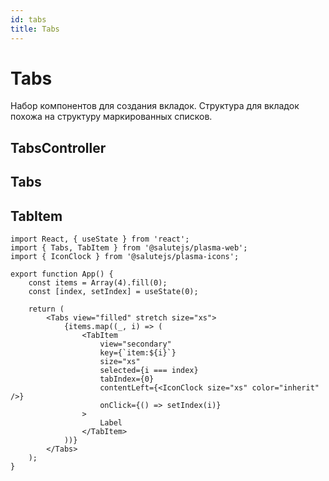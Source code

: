 ```yaml
---
id: tabs
title: Tabs
---
```



# Tabs
Набор компонентов для создания вкладок.
Структура для вкладок похожа на структуру маркированных списков.

<StorybookLink name="Tabs" />

## TabsController

<Description name="TabsController" />
<PropsTable name="TabsController" />

## Tabs

<Description name="Tabs" />
<PropsTable name="Tabs" />

## TabItem

<Description name="TabItem" />
<PropsTable name="TabItem" />

```tsx live
import React, { useState } from 'react';
import { Tabs, TabItem } from '@salutejs/plasma-web';
import { IconClock } from '@salutejs/plasma-icons';

export function App() {
    const items = Array(4).fill(0);
    const [index, setIndex] = useState(0);

    return (
        <Tabs view="filled" stretch size="xs">
            {items.map((_, i) => (
                <TabItem
                    view="secondary"
                    key={`item:${i}`}
                    size="xs"
                    selected={i === index}
                    tabIndex={0}
                    contentLeft={<IconClock size="xs" color="inherit" />}
                    onClick={() => setIndex(i)}
                >
                    Label
                </TabItem>
            ))}
        </Tabs>
    );
}
```
